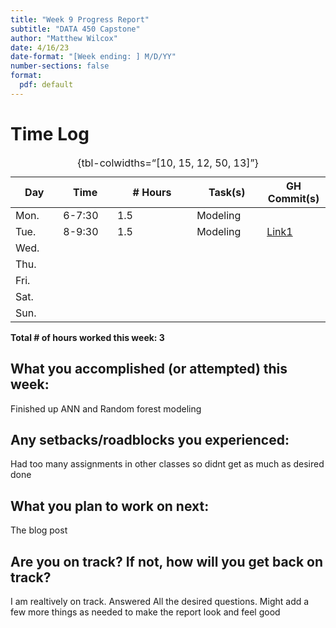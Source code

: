 ```yaml
---
title: "Week 9 Progress Report"
subtitle: "DATA 450 Capstone"
author: "Matthew Wilcox"
date: 4/16/23
date-format: "[Week ending: ] M/D/YY"
number-sections: false
format:
  pdf: default
---
```


# Time Log

| Day  | Time  | \# Hours | Task(s) | GH Commit(s) |
|------|-------|----------|---------|--------|
| Mon.  | 6-7:30 | 1.5 | Modeling |  |
| Tue.  | 8-9:30 | 1.5 | Modeling  | [Link1](https://github.com/MatthewlWilcox/Capstone/commit/5f99c910cc4e0e9e0d984877b75ef5334b0f90c9) |
| Wed.  |  |  |  |  |
| Thu.  |  |  |  |  |
| Fri.  |  |  |  |  |
| Sat.  |  |  |  |  |
| Sun.  |  |  |  |  |

: {tbl-colwidths="[10, 15, 12, 50, 13]"}

**Total \# of hours worked this week: 3**

## What you accomplished (or attempted) this week:

Finished up ANN and Random forest modeling

## Any setbacks/roadblocks you experienced:

Had too many assignments in other classes so didnt get as much as desired done

## What you plan to work on next:

The blog post

## Are you on track? If not, how will you get back on track?

I am realtively on track. Answered All the desired questions. Might add a few more things as needed to make the report look and feel good